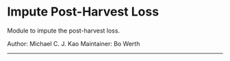 # Impute Post-Harvest Loss

Module to impute the post-harvest loss.

Author: Michael C. J. Kao
Maintainer: Bo Werth

---


